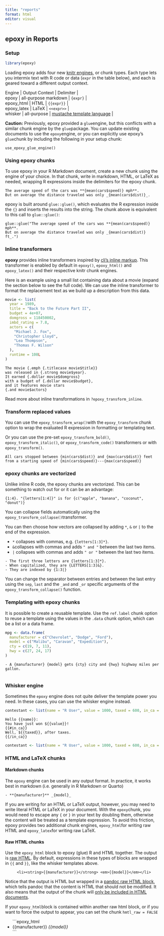 ```yaml
---
title: "reports"
format: html
editor: visual
---
```


## epoxy in Reports

### Setup

```r
library(epoxy)
```


Loading epoxy adds four new [knitr engines](https://bookdown.org/yihui/rmarkdown/language-engines.html), or chunk types.
Each type lets you intermix text with R code or data (`expr` in the table below), and each is geared toward a different output context.

| Engine      | Output Context         | Delimiter                                                 |
| epoxy       | all-purpose markdown   | `{expr}`                                                  |
| epoxy_html  | HTML                   | `{{expr}}`                                                |
| epoxy_latex | LaTeX                  | `<<expr>>`                                                |
| whisker     | all-purpose            | [mustache template language](https://mustache.github.io/) |

**Caution:** Previously, epoxy provided a `glue`engine, but this conflicts with a similar chunk engine by the `glue`package.
You can update existing documents to use the `epoxy`engine, or you can explicitly use epoxy's `glue`chunk by including the following in your setup chunk:

`use_epoxy_glue_engine()`


### Using epoxy chunks 

To use epoxy in your R Markdown document, create a new chunk using the engine of your choice.
In that chunk, write in markdown, HTML, or LaTeX as needed, wrapping R expressions inside the delimiters for the epoxy chunk.

```epoxy
The average speed of the cars was **{mean(cars$speed)} mph**.
But on average the distance traveled was only _{mean(cars$dist)}_.
```

epoxy is built around `glue::glue()`, which evaluates the R expression inside the `{}` and inserts the results into the string.
The chunk above is equivalent to this call to `glue::glue()`:

```glue
glue::glue("The average speed of the cars was **{mean(cars$speed)} mph**.
But on average the distance traveled was only _{mean(cars$dist)} ft_.")
```


### Inline transformers

**epoxy** provides inline transformers inspired by [cli's inline markup](https://cli.r-lib.org/reference/inline-markup.html).
This transformer is enabled by default in `epoxy()`, `epoxy_html()` and `epoxy_latex()` and their respective knitr chunk engines.

Here is an example using a small list containing data about a movie (expand the section below to see the full code). We can use the inline transformer to format the replacement text as we build up a description from this data.

```r
movie <- list(
  year = 1989,
  title = "Back to the Future Part II",
  budget = 4e+07,
  domgross = 118450002,
  imbd_rating = 7.8,
  actors = c(
    "Michael J. Fox",
    "Christopher Lloyd",
    "Lea Thompson",
    "Thomas F. Wilson"
  ),
  runtime = 108L
)
```

```epoxy
The movie {.emph {.titlecase movie$title}}
was released in {.strong movie$year}.
It earned {.dollar movie$domgross}
with a budget of {.dollar movie$budget},
and it features movie stars
{.and movie$actors}
```

Read more about inline transformations in `?epoxy_transform_inline`.


### Transform replaced values

You can use the `epoxy_transform_wrap()`with the `epoxy_transform` chunk option to wrap the evaluated R expression in formatting or templating text.

Or you can use the pre-set `epoxy_transform_bold()`, `epoxy_transform_italic()`, or `epoxy_transform_code()` transformers or with `epoxy_transform()`.

```epoxy
All cars stopped between {min(cars$dist)} and {max(cars$dist)} feet
from a starting speed of {min(cars$speed)}---{max(cars$speed)}
```


### epoxy chunks are vectorized

Unlike inline R code, the epoxy chunks are vectorized. This can be something to watch out for or it can be an advantage:

```epoxy
{1:4}. "{letters[1:4]}" is for {c("apple", "banana", "coconut", "donut")}
```

You can collapse fields automatically using the `epoxy_transform_collapse()`transformer.

You can then choose how vectors are collapsed by adding `*`, `&` or `|` to the end of the expression.

- `*` collapses with commas, e.g. `{letters[1:3]*}`.
- `&`collapses with commas and adds `" and "` between the last two items.
- `|` collapses with commas and adds `" or "` between the last two items.

```epoxy
- The first three letters are {letters[1:3]*}.
- When capitalized, they are {LETTERS[1:3]&}.
- They are indexed by {1:3|}
```

You can change the separator between entries and between the last entry using the `sep`, `last` and the `_and` and `_or` specific arguments of the `epoxy_transform_collapse()` function.


### Templating with epoxy chunks 

It is possible to create a reusable template. Use the `ref.label` chunk option to reuse a template using the values in the `.data` chunk option, which can be a list or a data frame.
```r
mpg <- data.frame(
  manufacturer = c("Chevrolet", "Dodge", "Ford"),
  model = c("Malibu", "Caravan", "Expedition"),
  cty = c(19, 7, 11),
  hwy = c(27, 24, 17)
)
```

```epoxy
- A {manufacturer} {model} gets {cty} city and {hwy} highway miles per gallon.
```

```epoxy

```


### Whisker engine

Sometimes the `epoxy` engine does not quite deliver the template power you need. In these cases, you can use the whisker engine instead.

```r
contestant <- list(name = "R User", value = 1000, taxed = 600, in_ca = TRUE)
```

```whisker
Hello {{name}}:
You have just won ${{value}}!
{{#in_ca}}
Well, ${{taxed}}, after taxes.
{{/in_ca}}
```

```r
contestant <- list(name = "R User", value = 1000, taxed = 600, in_ca = TRUE)
```


### HTML and LaTeX chunks

#### Markdown chunks

The `epoxy` engine can be used in any output format. In practice, it works best in markdown (i.e. generally in R Markdown or Quarto)

```epoxy
- **{manufacturer}** _{model}_
```

If you are writing for an HTML or LaTeX output, however, you may need to write literal HTML or LaTeX in your document. With the `epoxy`chunk, you would need to escape any `{` or `}` in your text by doubling them, otherwise the content will be treated as a template expression. To avoid this friction, epoxy provides two additional chunk engines, `epoxy_html`for writing raw HTML and `epoxy_latex`for writing raw LaTeX.


#### Raw HTML chunks

Use the `epoxy_html` block to epoxy (glue) R and HTML together. The output is [raw HTML](https://pandoc.org/MANUAL.html#raw-htmltex). By default, expressions in these types of blocks are wrapped in `{{` and `}}`, like the whisker templates above.

<ul>
```epoxy_html
  <li><string>{{manufacturer}}</strong> <em>{{model}}</em></li>
```
</ul>


Notice that the output is HTML but wrapped in a [pandoc raw HTML block](https://pandoc.org/MANUAL.html#extension-raw_attribute), which tells pandoc that the content is HTML that should not be modified. It also means that the output of the chunk will [only be included in HTML documents](https://bookdown.org/yihui/rmarkdown-cookbook/raw-content.html).

If your `epoxy_html`block is contained within another raw html block, or if you want to force the output to appear, you can set the chunk `hmtl_raw = FALSE`

````{=html}
<ul>
```epoxy_html
  <li><string>{{manufacturer}}</strong> <em>{{model}}</em></li>
```

</ul>
````